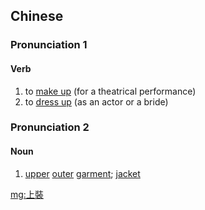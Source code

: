 {{also|上装}}
==Chinese==
{{zh-forms|s=上装}}

===Pronunciation 1===
{{zh-pron
|m=shàngzhuāng
|c=soeng5 zong1
|mn=qz,xm:siōng-chong/zz:siāng-chong
|cat=v
}}

====Verb====
{{zh-verb}}

# to [[make up]] (for a theatrical performance)
# to [[dress up]] (as an actor or a bride)

===Pronunciation 2===
{{zh-pron
|m=shàngzhuāng
|c=soeng6 zong1
|mn=qz,xm:siōng-chong/zz:siāng-chong
|cat=v
}}

====Noun====
{{zh-noun}}

# [[upper]] [[outer]] [[garment]]; [[jacket]]

[[mg:上裝]]